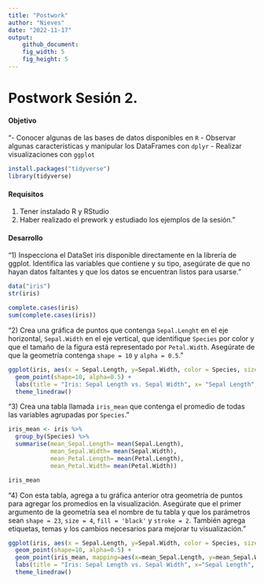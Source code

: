 ```yaml
---
title: "Postwork"
author: "Nieves"
date: "2022-11-17"
output: 
    github_document:
    fig_width: 5
    fig_height: 5
---
```

# Postwork Sesión 2.

#### Objetivo

"- Conocer algunas de las bases de datos disponibles en `R`
- Observar algunas características y manipular los DataFrames con `dplyr`
- Realizar visualizaciones con `ggplot`

```r
install.packages("tidyverse")
library(tidyverse)
```
#### Requisitos

1. Tener instalado R y RStudio
2. Haber realizado el prework y estudiado los ejemplos de la sesión."

#### Desarrollo

"1) Inspecciona el DataSet iris disponible directamente en la librería de ggplot. 
Identifica las variables que contiene y su tipo, asegúrate de que no hayan datos faltantes y 
que los datos se encuentran listos para usarse."

```r
data("iris")
str(iris)
```


```r
complete.cases(iris)
sum(complete.cases(iris))
```

"2) Crea una gráfica de puntos que contenga `Sepal.Lenght` en el eje horizontal, 
`Sepal.Width` en el eje vertical, que identifique `Species` por color y que el tamaño 
de la figura está representado por `Petal.Width`. 
Asegúrate de que la geometría contenga `shape = 10` y `alpha = 0.5`."

```r
ggplot(iris, aes(x = Sepal.Length, y=Sepal.Width, color = Species, size = Petal.Width)) + 
  geom_point(shape=10, alpha=0.5) +
  labs(title = "Iris: Sepal Length vs. Sepal Width", x= "Sepal Length", y="Sepal Width") +
  theme_linedraw()
```


"3) Crea una tabla llamada `iris_mean` que contenga el promedio de todas las variables 
agrupadas por `Species`."

```r
iris_mean <- iris %>% 
  group_by(Species) %>% 
  summarise(mean_Sepal.Length= mean(Sepal.Length),
            mean_Sepal.Width= mean(Sepal.Width),
            mean_Petal.Length= mean(Petal.Length),
            mean_Petal.Width= mean(Petal.Width))
```

```r
iris_mean
```


"4) Con esta tabla, agrega a tu gráfica anterior otra geometría de puntos para agregar 
los promedios en la visualización. Asegúrate que el primer argumento de la geometría 
sea el nombre de tu tabla y que los parámetros sean `shape = 23`, `size = 4`, 
`fill = 'black'` y `stroke = 2`. También agrega etiquetas, temas y los cambios 
necesarios para mejorar tu visualización."

```r
ggplot(iris, aes(x = Sepal.Length, y=Sepal.Width, color = Species, size = Petal.Width)) + 
  geom_point(shape=10, alpha=0.5) +
  geom_point(iris_mean, mapping=aes(x=mean_Sepal.Length, y=mean_Sepal.Width), stroke = 2, fill = 'black', shape=23, size=4)+
  labs(title = "Iris: Sepal Length vs. Sepal Width", x="Sepal Length", y= "Sepal Width") +
  theme_linedraw()
```




